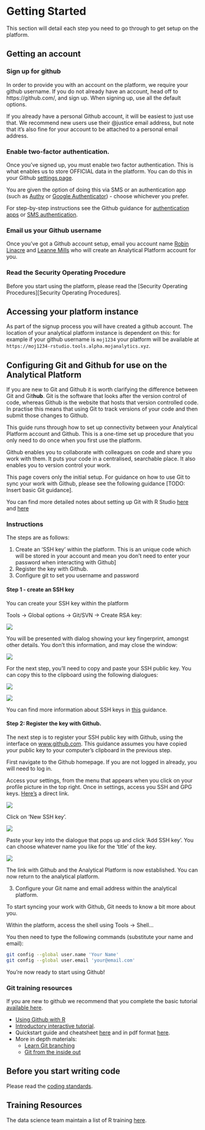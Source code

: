 # Getting Started

This section will detail each step you need to go through to get setup on the  platform. 

## Getting an account
### Sign up for github 
In order to provide you with an account on the platform, we require your github username. If you do not already have an account, head off to https://github.com/, and sign up. When signing up, use all the default options.
 
If you already have a personal Github account, it will be easiest to just use that. We recommend new users use their @justice email address, but note that it’s also fine for your account to be attached to a personal email address.
 
### Enable two-factor authentication. 
Once you’ve signed up, you must enable two factor authentication. This is what enables us to store OFFICIAL data in the platform. You can do this in your Github [settings page](https://github.com/settings/security). 

You are given the option of doing this via SMS or an authentication app (such as [Authy](https://authy.com/download/) or [Google Authenticator](https://support.google.com/accounts/answer/1066447?hl=en)) - choose whichever you prefer.

For step-by-step instructions see the Github guidance for [authentication apps](https://help.github.com/articles/configuring-two-factor-authentication-via-a-totp-mobile-app/) or [SMS authentication](https://help.github.com/articles/configuring-two-factor-authentication-via-text-message/). 

### Email us your Github username

Once you've got a Github account setup, email you account name [Robin Linacre](mailto:Robin.Linacre@justice.gsi.gov.uk) and [Leanne Mills](mailto:leanne.mills@digital.justice.gov.uk) who will create an Analytical Platform account for you. 

### Read the Security Operating Procedure

Before you start using the platform, please read the [Security Operating Procedures][Security Operating Procedures].  

## Accessing your platform instance

As part of the signup process you will have created a github account. The location of your analytical platform instance is dependent on this: for example if your github username is `moj1234` your platform will be available at `https://moj1234-rstudio.tools.alpha.mojanalytics.xyz`. 

##  Configuring Git and Github for use on the Analytical Platform

If you are new to Git and Github it is worth clarifying the difference between Git and Git**hub**. Git is the software that looks after the version control of code, whereas Github is the website that hosts that version controlled code. In practise this means that using Git to track versions of your code and then submit those changes to Github.

This guide runs through how to set up connectivity between your Analytical Platform account and Github.  This is a one-time set up procedure that you only need to do once when you first use the platform.

Github enables you to collaborate with colleagues on code and share you work with them.  It puts your code in a centralised, searchable place. It also enables you to version control your work.  

This page covers only the initial setup.  For guidance on how to use Git to sync your work with Github, please see the following guidance [TODO:  Insert basic Git guidance].

You can find more detailed notes about setting up Git with R Studio [here](http://adamwilson.us/RDataScience/GitSSHNotes.html) and [here](https://support.rstudio.com/hc/en-us/articles/200532077-Version-Control-with-Git-and-SVN)

### Instructions 

The steps are as follows:

1. Create an 'SSH key' within the platform.  This is an unique code which will be stored in your account and mean you don't need to enter your password when interacting with Github]
2. Register the key with Github.
3. Configure git to set you username and password



#### Step 1 - create an SSH key

You can create your SSH key within the platform 

Tools -> Global options -> Git/SVN -> Create RSA key:

![](images/git_create_key.PNG)

You will be presented with dialog showing your key fingerprint, amongst other details.  You don't this information, and may close the window:

![](images/git_close.PNG)

For the next step, you'll need to copy and paste your SSH public key.  You can copy this to the clipboard using the following dialogues:

![](images/git_view_public.PNG)

![](images/git-public-key.PNG)

You can find more information about SSH keys in [this](https://help.github.com/articles/connecting-to-github-with-ssh/) guidance.  

#### Step 2:  Register the key with Github.

The next step is to register your SSH public key with Github, using the interface on [www.github.com](https://www.github.com).  This guidance assumes you have copied your public key to your computer's clipboard in the previous step.

First navigate to the Github homepage.  If you are not logged in already, you will need to log in.

Access your settings, from the menu that appears when you click on your profile picture in the top right.  Once in settings, access you SSH and GPG keys.  [Here's](https://github.com/settings/keys) a direct link.

![](images/github_settings.PNG)

Click on 'New SSH key'.

![](images/github_new_ssh.PNG)

Paste your key into the dialogue that pops up and click 'Add SSH key'.  You can choose whatever name you like for the 'title' of the key.

![](images/git_paste_key.PNG)

The link with Github and the Analytical Platform is now established.  You can now return to the analytical platform.

3. Configure your Git name and email address within the analytical platform.

To start syncing your work with Github, Git needs to know a bit more about you.

Within the platform, access the shell using Tools -> Shell...

You then need to type the following commands (substitute your name and email):

```bash
git config --global user.name 'Your Name'
git config --global user.email 'your@email.com'
```

You're now ready to start using Github! 

### Git training resources
If you are new to github we recommend that you complete the basic tutorial [available here](https://try.github.io/levels/1/challenges/1).

- [Using Github with R](http://happygitwithr.com/)
- [Introductory interactive tutorial](https://try.github.io/levels/1/challenges/1).
- Quickstart guide and cheatsheet [here](http://rogerdudler.github.io/git-guide/) and in pdf format  [here](http://rogerdudler.github.io/git-guide/files/git_cheat_sheet.pdf).
- More in depth materials:
    - [Learn Git branching](http://learngitbranching.js.org/)
    - [Git from the inside out](https://maryrosecook.com/blog/post/git-from-the-inside-out)


## Before you start writing code
Please read the [coding standards](https://github.com/moj-analytical-services/our-coding-standards).

## Training Resources
The data science team maintain a list of R training [here](https://docs.google.com/document/d/1R4hBMf26T9HEnCdVz56PpZhwiCv5RhberYL3BxOSKsA/edit#heading=h.3iqas7tttbbd).
